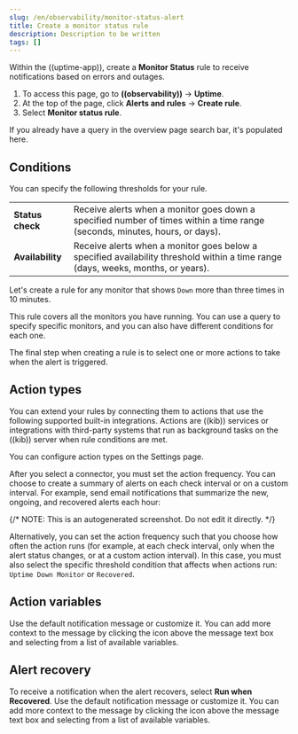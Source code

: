 ```yaml
---
slug: /en/observability/monitor-status-alert
title: Create a monitor status rule
description: Description to be written
tags: []
---
```


<div id="monitor-status-alert"></div>

Within the ((uptime-app)), create a **Monitor Status** rule to receive notifications
based on errors and outages.

1. To access this page, go to **((observability))** -> **Uptime**.
1. At the top of the page, click **Alerts and rules** -> **Create rule**.
1. Select **Monitor status rule**.

<DocCallOut title="Tip">

If you already have a query in the overview page search bar, it's populated here.

</DocCallOut>

<div id="status-alert-conditions"></div>

## Conditions

You can specify the following thresholds for your rule.

|  |  |
|---|---|
| **Status check** | Receive alerts when a monitor goes down a specified number of times within a time range (seconds, minutes, hours, or days). |
| **Availability** | Receive alerts when a monitor goes below a specified availability threshold within a time range (days, weeks, months, or years). |

Let's create a rule for any monitor that shows `Down` more than three times in 10 minutes.

This rule covers all the monitors you have running. You can use a query to specify
specific monitors, and you can also have different conditions for each one.

<DocImage size="xl" url="images/monitor-status-alert.png" alt="Monitor status rule" />

The final step when creating a rule is to select one or more actions to take when
the alert is triggered.

<div id="action-types-status"></div>

## Action types

You can extend your rules by connecting them to actions that use the following
supported built-in integrations. Actions are ((kib)) services or integrations with
third-party systems that run as background tasks on the ((kib)) server when rule conditions are met.

You can configure action types on the <DocLink slug="/en/observability/configure-uptime-settings" section="configure-connectors">Settings</DocLink> page.

<DocImage size="xl" url="images/uptime-alert-connectors.png" alt="Uptime rule connectors" />

After you select a connector, you must set the action frequency. You can choose to create a summary of alerts on each check interval or on a custom interval. For example, send email notifications that summarize the new, ongoing, and recovered alerts each hour:

<DocImage size="xl" url="images/action-alert-summary.png" alt="Action frequency summary of alerts" />
{/* NOTE: This is an autogenerated screenshot. Do not edit it directly. */}

Alternatively, you can set the action frequency such that you choose how often the action runs (for example, at each check interval, only when the alert status changes, or at a custom action interval). In this case, you must also select the specific threshold condition that affects when actions run: `Uptime Down Monitor` or `Recovered`.

<DocImage size="xl" url="images/uptime-run-when-selection.png" alt="Action frequency for each alert" />

<div id="action-variables-status"></div>

## Action variables

Use the default notification message or customize it.
You can add more context to the message by clicking the icon above the message text box
and selecting from a list of available variables.

<DocImage size="xl" url="images/monitor-status-alert-default-message.png" alt='Default notification message for monitor status rules with open "Add variable" popup listing available action variables' />

<div id="recovery-variables-status"></div>

## Alert recovery

To receive a notification when the alert recovers, select **Run when Recovered**. Use the default notification message or customize it. You can add more context to the message by clicking the icon above the message text box and selecting from a list of available variables.

<DocImage size="xl" url="images/monitor-status-alert-recovery.png" alt='Default recovery message for monitor status rules with open "Add variable" popup listing available action variables' />